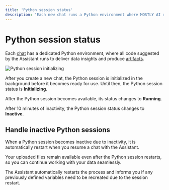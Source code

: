 ```yaml
---
title: 'Python session status'
description: 'Each new chat runs a Python environment where MOSTLY AI runs the Python code to navigate you and show you data insights. The Python session becomes inactive after a period of inactivity but can restart automatically. Learn how to check and manage your Python session status.'
---
```



# Python session status

Each [chat](./manage-chats) has a dedicated Python environment, where all code suggested by the Assistant runs to deliver data insights and produce [artifacts](./artifacts).

<Image src="/docimages/assistant/chat-python-session.webp" alt="Python session initializing" width={800} height={400} />

After you create a new chat, the Python session is initialized in the background before it becomes ready for use. Until then, the Python session status is **Initializing**.

After the Python session becomes available, its status changes to **Running**.

After 10 minutes of inactivity, the Python session status changes to **Inactive**.

## Handle inactive Python sessions

When a Python session becomes inactive due to inactivity, it is automatically restart when you resume a chat with the Assistant.

<Callout type="info">Your uploaded files remain available even after the Python session restarts, so you can continue working with your data seamlessly.</Callout>

The Assistant automatically restarts the process and informs you if any previously defined variables need to be recreated due to the session restart.
